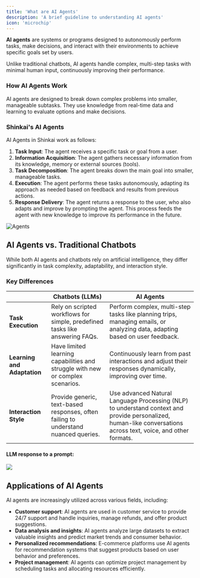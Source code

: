```yaml
---
title: 'What are AI Agents'
description: 'A brief guideline to understanding AI agents'
icon: 'microchip'
---
```


**AI agents** are systems or programs designed to autonomously perform tasks, make decisions, and interact with their environments to achieve specific goals set by users. 

Unlike traditional chatbots, AI agents handle complex, multi-step tasks with minimal human input, continuously improving their performance. 

### How AI Agents Work
AI agents are designed to break down complex problems into smaller, manageable subtasks. 
They use knowledge from real-time data and learning to evaluate options and make decisions. 

### Shinkai's AI Agents
AI Agents in Shinkai work as follows:

1. **Task Input**: The agent receives a specific task or goal from a user.
2. **Information Acquisition**: The agent gathers necessary information from its knowledge, memory or external sources (tools).
3. **Task Decomposition**: The agent breaks down the main goal into smaller, manageable tasks.
4. **Execution**: The agent performs these tasks autonomously, adapting its approach as needed based on feedback and results from previous actions.
5. **Response Delivery**: The agent returns a response to the user, who also adapts and improve by prompting the agent. This process feeds the agent with new knowledge to improve its performance in the future.

![Agents](/images/agents.svg)

## AI Agents vs. Traditional Chatbots
While both AI agents and chatbots rely on artificial intelligence, they differ significantly in task complexity, adaptability, and interaction style.

### Key Differences

|                                  | Chatbots (LLMs)                       | AI Agents                |
| -------------------------------- | ------------------------------------- | ------------------------ |
| **Task Execution**               | Rely on scripted workflows for simple, predefined tasks like answering FAQs. | Perform complex, multi-step tasks like planning trips, managing emails, or analyzing data, adapting based on user feedback. |
| **Learning and Adaptation**      | Have limited learning capabilities and struggle with new or complex scenarios. | Continuously learn from past interactions and adjust their responses dynamically, improving over time. |
| **Interaction Style**            | Provide generic, text-based responses, often failing to understand nuanced queries. | Use advanced Natural Language Processing (NLP) to understand context and provide personalized, human-like conversations across text, voice, and other formats. |

#### LLM response to a prompt:
<Frame>
  <img src="/images/llm.jpg"  style={{ borderRadius: '0.5rem' }}/>
</Frame>

## Applications of AI Agents

AI agents are increasingly utilized across various fields, including:

- **Customer support**: AI agents are used in customer service to provide 24/7 support and handle inquiries, manage refunds, and offer product suggestions.
- **Data analysis and insights**: AI agents analyze large datasets to extract valuable insights and predict market trends and consumer behavior.
- **Personalized recommendations**: E-commerce platforms use AI agents for recommendation systems that suggest products based on user behavior and preferences.
- **Project management**: AI agents can optimize project management by scheduling tasks and allocating resources efficiently.
